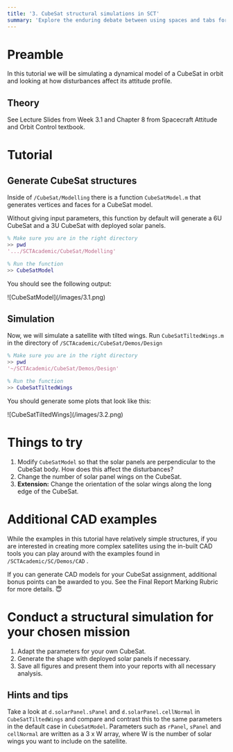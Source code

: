 ```yaml
---
title: '3. CubeSat structural simulations in SCT'
summary: 'Explore the enduring debate between using spaces and tabs for code indentation, and why this choice matters more than you might think.'
---
```


# Preamble

In this tutorial we will be simulating a dynamical model of a CubeSat in orbit and looking at how disturbances affect its attitude profile.

## Theory

See Lecture Slides from Week 3.1 and Chapter 8 from Spacecraft Attitude and Orbit Control textbook.

# Tutorial

## Generate CubeSat structures

Inside of `/CubeSat/Modelling` there is a function `CubeSatModel.m` that generates vertices and faces for a CubeSat model.

Without giving input parameters, this function by default will generate a 6U CubeSat and a 3U CubeSat with deployed solar panels.

```matlab
% Make sure you are in the right directory
>> pwd
'.../SCTAcademic/CubeSat/Modelling'

% Run the function
>> CubeSatModel
```

You should see the following output:

<aside className='flex justify-center'>![CubeSatModel](/images/3.1.png)</aside>

## Simulation

Now, we will simulate a satellite with tilted wings. Run `CubeSatTiltedWings.m` in the directory of `/SCTAcademic/CubeSat/Demos/Design`

```matlab
% Make sure you are in the right directory
>> pwd
'~/SCTAcademic/CubeSat/Demos/Design'

% Run the function
>> CubeSatTiltedWings
```

You should generate some plots that look like this:

<aside className='flex justify-center ml-4'>
  ![CubeSatTiltedWings](/images/3.2.png)
</aside>

# Things to try

1. Modify `CubeSatModel` so that the solar panels are perpendicular to the CubeSat body. How does this affect the disturbances?
2. Change the number of solar panel wings on the CubeSat.
3. **Extension:** Change the orientation of the solar wings along the long edge of the CubeSat.

# Additional CAD examples

While the examples in this tutorial have relatively simple structures, if you are interested in creating more complex satellites using the in-built CAD tools you can play around with the examples found in `/SCTAcademic/SC/Demos/CAD` .

If you can generate CAD models for your CubeSat assignment, additional bonus points can be awarded to you. See the Final Report Marking Rubric for more details. 😇

# Conduct a structural simulation for your chosen mission

1. Adapt the parameters for your own CubeSat.
2. Generate the shape with deployed solar panels if necessary.
3. Save all figures and present them into your reports with all necessary analysis.

## Hints and tips

Take a look at `d.solarPanel.sPanel` and `d.solarPanel.cellNormal` in `CubeSatTiltedWings` and
compare and contrast this to the same parameters in the default case in `CubeSatModel`.
Parameters such as `rPanel`, `sPanel` and `cellNormal` are written as a 3 x W array, where W is
the number of solar wings you want to include on the satellite.
